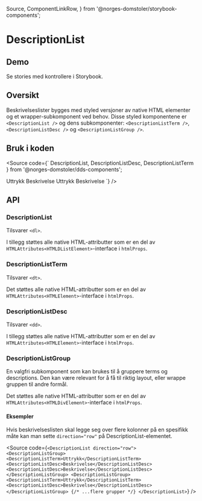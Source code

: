   Source,
  ComponentLinkRow,
} from '@norges-domstoler/storybook-components';

<Meta of={DescriptionListStories} />

# DescriptionList

<ComponentLinkRow
  docsHref="https://design.domstol.no/987b33f71/p/46584e-descriptionlist/b/304a53"
  figmaHref="https://www.figma.com/file/ewqSDmkgqDQ5PyOsRp4V5b/?node-id=3332%3A94241"
  githubHref="https://github.com/domstolene/designsystem/tree/main/packages/components/src/components/DescriptionList"
/>

## Demo

<Primary />

Se stories med kontrollere i <LinkTo title="dds-components/DescriptionList" story="Default">Storybook</LinkTo>.

## Oversikt

Beskrivelseslister bygges med styled versjoner av native HTML elementer og et wrapper-subkomponent ved behov. Disse styled komponentene er `<DescriptionList />` og dens subkomponenter: `<DescriptionListTerm />`, `<DescriptionListDesc />` og `<DescriptionListGroup />`.

## Bruk i koden

<Source
  code={`
  DescriptionList,
  DescriptionListDesc,
  DescriptionListTerm
  } from '@norges-domstoler/dds-components';

<DescriptionList>
  <DescriptionListTerm>Uttrykk</DescriptionListTerm>
  <DescriptionListDesc>Beskrivelse</DescriptionListDesc>
  <DescriptionListTerm>Uttrykk</DescriptionListTerm>
  <DescriptionListDesc>Beskrivelse</DescriptionListDesc>
</DescriptionList>
`} />

## API

### DescriptionList

Tilsvarer `<dl>`.

<ArgTypes of={DescriptionListStories} />

I tillegg støttes alle native HTML-attributter som er en del av `HTMLAttributes<HTMLDListElement>`-interface i `htmlProps`.

### DescriptionListTerm

Tilsvarer `<dt>`.

Det støttes alle native HTML-attributter som er en del av `HTMLAttributes<HTMLElement>`-interface i `htmlProps`.

### DescriptionListDesc

Tilsvarer `<dd>`.

<ArgTypes of={DescriptionListDesc} />

I tillegg støttes alle native HTML-attributter som er en del av `HTMLAttributes<HTMLElement>`-interface i `htmlProps`.

### DescriptionListGroup

En valgfri subkomponent som kan brukes til å gruppere terms
og descriptions. Den kan være relevant for å få til riktig layout, eller wrappe gruppen
til andre formål.

<ArgTypes of={DescriptionListGroup} />

Det støttes alle native HTML-attributter som er en del av `HTMLAttributes<HTMLDivElement>`-interface i `htmlProps`.

#### Eksempler

Hvis beskrivelseslisten skal legge seg over flere kolonner
på en spesifikk måte kan man sette `direction="row"` på DescriptionList-elementet.

<Source
  code={`
  <DescriptionList direction="row">
  <DescriptionListGroup>
   <DescriptionListTerm>Uttrykk</DescriptionListTerm>
   <DescriptionListDesc>Beskrivelse</DescriptionListDesc>
   <DescriptionListDesc>Beskrivelse</DescriptionListDesc>
  </DescriptionListGroup>
  <DescriptionListGroup>
   <DescriptionListTerm>Uttrykk</DescriptionListTerm>
   <DescriptionListDesc>Beskrivelse</DescriptionListDesc>
  </DescriptionListGroup>
  {/* ...flere grupper */}
  </DescriptionList>
  `}
/>
